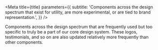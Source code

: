 

<Meta
  title={title}
  parameters={{
    subtitle:
      'Components across the design spectrum that exist for utility, are more experimental, or are tied to brand representation.',
  }}
/>

Components across the design spectrum that are frequently used but too specific to truly be a part of our core design system. These logos, testimonials, and so on are also updated relatively more frequently than other components.

<TableOfContents />
